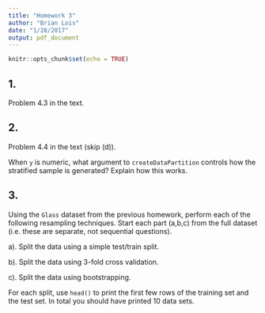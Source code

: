 ```yaml
---
title: "Homework 3"
author: "Brian Lois"
date: "1/28/2017"
output: pdf_document
---
```


```r
knitr::opts_chunk$set(echo = TRUE)
```

## 1.
Problem 4.3 in the text.

## 2.
Problem 4.4 in the text (skip (d)).

When `y` is numeric, what argument to `createDataPartition` controls how the stratified sample is generated?
Explain how this works.

## 3.
Using the `Glass` dataset from the previous homework, perform each of the following resampling techniques.  Start each part (a,b,c) from the full dataset (i.e. these are separate, not sequential questions).

a). Split the data using a simple test/train split.

b). Split the data using 3-fold cross validation.

c). Split the data using bootstrapping.

For each split, use `head()` to print the first few rows of the training set and the test set.
In total you should have printed 10 data sets.

